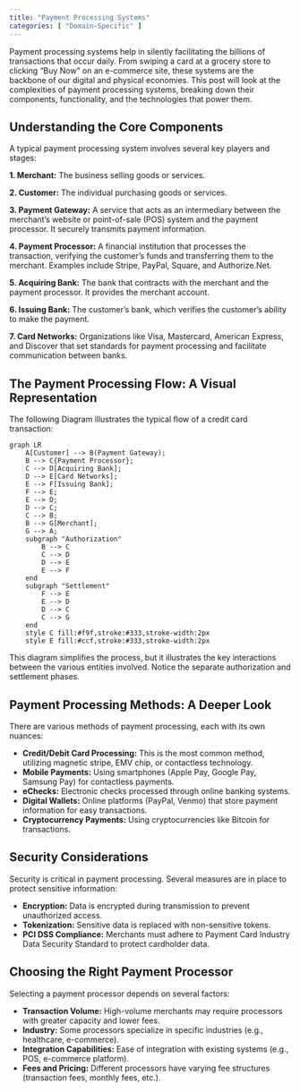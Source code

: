 ```yaml
---
title: "Payment Processing Systems"
categories: [ "Domain-Specific" ]
---
```


Payment processing systems help in silently facilitating the billions of transactions that occur daily. From swiping a card at a grocery store to clicking "Buy Now" on an e-commerce site, these systems are the backbone of our digital and physical economies. This post will look at the complexities of payment processing systems, breaking down their components, functionality, and the technologies that power them.

## Understanding the Core Components

A typical payment processing system involves several key players and stages:

**1. Merchant:** The business selling goods or services.

**2. Customer:** The individual purchasing goods or services.

**3. Payment Gateway:** A service that acts as an intermediary between the merchant's website or point-of-sale (POS) system and the payment processor. It securely transmits payment information.

**4. Payment Processor:** A financial institution that processes the transaction, verifying the customer's funds and transferring them to the merchant. Examples include Stripe, PayPal, Square, and Authorize.Net.

**5. Acquiring Bank:** The bank that contracts with the merchant and the payment processor. It provides the merchant account.

**6. Issuing Bank:** The customer's bank, which verifies the customer's ability to make the payment.

**7. Card Networks:** Organizations like Visa, Mastercard, American Express, and Discover that set standards for payment processing and facilitate communication between banks.

## The Payment Processing Flow: A Visual Representation

The following Diagram illustrates the typical flow of a credit card transaction:

```mermaid
graph LR
    A[Customer] --> B(Payment Gateway);
    B --> C{Payment Processor};
    C --> D[Acquiring Bank];
    D --> E[Card Networks];
    E --> F[Issuing Bank];
    F --> E;
    E --> D;
    D --> C;
    C --> B;
    B --> G[Merchant];
    G --> A;
    subgraph "Authorization"
        B --> C
        C --> D
        D --> E
        E --> F
    end
    subgraph "Settlement"
        F --> E
        E --> D
        D --> C
        C --> G
    end
    style C fill:#f9f,stroke:#333,stroke-width:2px
    style E fill:#ccf,stroke:#333,stroke-width:2px
```

This diagram simplifies the process, but it illustrates the key interactions between the various entities involved. Notice the separate authorization and settlement phases.

## Payment Processing Methods: A Deeper Look

There are various methods of payment processing, each with its own nuances:

-   **Credit/Debit Card Processing:** This is the most common method, utilizing magnetic stripe, EMV chip, or contactless technology.
-   **Mobile Payments:** Using smartphones (Apple Pay, Google Pay, Samsung Pay) for contactless payments.
-   **eChecks:** Electronic checks processed through online banking systems.
-   **Digital Wallets:** Online platforms (PayPal, Venmo) that store payment information for easy transactions.
-   **Cryptocurrency Payments:** Using cryptocurrencies like Bitcoin for transactions.

## Security Considerations

Security is critical in payment processing. Several measures are in place to protect sensitive information:

-   **Encryption:** Data is encrypted during transmission to prevent unauthorized access.
-   **Tokenization:** Sensitive data is replaced with non-sensitive tokens.
-   **PCI DSS Compliance:** Merchants must adhere to Payment Card Industry Data Security Standard to protect cardholder data.

## Choosing the Right Payment Processor

Selecting a payment processor depends on several factors:

-   **Transaction Volume:** High-volume merchants may require processors with greater capacity and lower fees.
-   **Industry:** Some processors specialize in specific industries (e.g., healthcare, e-commerce).
-   **Integration Capabilities:** Ease of integration with existing systems (e.g., POS, e-commerce platform).
-   **Fees and Pricing:** Different processors have varying fee structures (transaction fees, monthly fees, etc.).